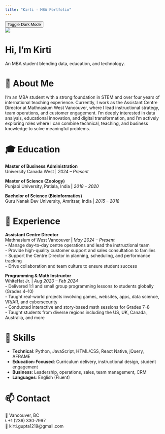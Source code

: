 ```yaml
---
title: "Kirti - MBA Portfolio"
---
```

<button class="toggle-btn" onclick="document.body.classList.toggle('dark-mode')">
  Toggle Dark Mode
</button>

<div class="intro-section">
  <img src="kirti.jpg" class="profile-img">
  <h1>Hi, I'm Kirti</h1>
  <p>An MBA student blending data, education, and technology.</p>
</div>

# 🎯 About Me

I’m an MBA student with a strong foundation in STEM and over four years of international teaching experience. Currently, I work as the Assistant Centre Director at Mathnasium West Vancouver, where I lead instructional strategy, team operations, and customer engagement. I’m deeply interested in data analysis, educational innovation, and digital transformation, and I’m actively exploring roles where I can combine technical, teaching, and business knowledge to solve meaningful problems.

# 🎓 Education

**Master of Business Administration**  
University Canada West | *2024 – Present*

**Master of Science (Zoology)**  
Punjabi University, Patiala, India | *2018 – 2020*

**Bachelor of Science (Bioinformatics)**  
Guru Nanak Dev University, Amritsar, India | *2015 – 2018*


# 💼 Experience

**Assistant Centre Director**  
Mathnasium of West Vancouver | *May 2024 – Present*  
- Manage day-to-day centre operations and lead the instructional team  
- Provide high-quality customer support and sales consultation to families  
- Support the Centre Director in planning, scheduling, and performance tracking  
- Drive collaboration and team culture to ensure student success  

**Programming & Math Instructor**  
WhiteHat Jr. | *Aug 2020 – Feb 2024*  
- Delivered 1:1 and small group programming lessons to students globally (Grades 4–10)  
- Taught real-world projects involving games, websites, apps, data science, VR/AR, and cybersecurity  
- Conducted interactive and story-based math sessions for Grades 7–8  
- Taught students from diverse regions including the US, UK, Canada, Australia, and more  


# 🧠 Skills

- **Technical**: Python, JavaScript, HTML/CSS, React Native, jQuery, AFRAME  
- **Education-Focused**: Curriculum delivery, instructional design, student engagement  
- **Business**: Leadership, operations, sales, team management, CRM  
- **Languages**: English (Fluent)  

# 📫 Contact

📍 Vancouver, BC  
📞 +1 (236) 330‑7967  
📧 kirti.gupta1219@gmail.com  

